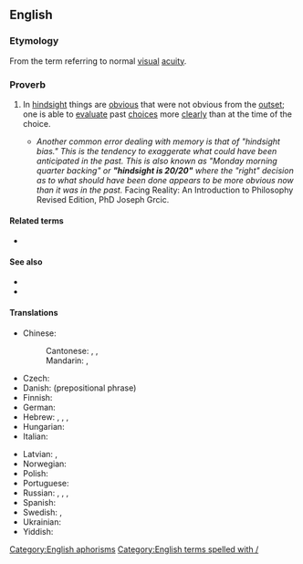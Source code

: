 ==English==

===Etymology===
From the term {{m|en|20/20}} referring to normal [[visual]] [[acuity]].

===Proverb===
{{head|en|proverb|head=[[hindsight]] [[is]] [[20/20]]}}

# {{lb|en|idiomatic}} In [[hindsight]] things are [[obvious]] that were not obvious from the [[outset]]; one is able to [[evaluate]] past [[choice]]s more [[clearly]] than at the time of the choice.
#* ''Another common error dealing with memory is that of "hindsight bias." This is the tendency to exaggerate what could have been anticipated in the past. This is also known as "Monday morning quarter backing" or '''"hindsight is 20/20"''' where the "right" decision as to what should have been done appears to be more obvious now than it was in the past.'' Facing Reality: An Introduction to Philosophy Revised Edition, PhD Joseph Grcic. 



====Related terms====
* {{l|en|twenty-twenty hindsight}}

====See also====
* {{l|en|Monday-morning quarterback}}
* {{l|en|wise after the event}}

====Translations====
{{trans-top|in hindsight things are obvious that were not obvious from the outset}}
* Chinese:
*: Cantonese: {{t|yue|馬後炮|tr=Maa5 hau6 paau3}}, {{t|yue|有早知，冇乞兒|tr=Jau5 zou2-zi1, mou5 hat1-ji4}} {{qualifier|lit: There would be no homeless people if everyone knows beforehand}}, {{t|yue|事後孔明|tr=si6 hou6 hung2-ming4}} {{qualifier|lit: Everyone can be [[Wikipedia:Kongming|Kongming]] in hindsight.}}
*: Mandarin: {{t+|cmn|吃一塹，長一智|sc=Hani}}, {{t+|cmn|吃一堑，长一智|tr=chīyīqiàn, zhǎngyīzhì|sc=Hani}} {{qualifier|lit: falling in a moat makes you all the wiser}}
* Czech: {{t+|cs|po bitvě je každý generál}}
* Danish: {{t|da|i bagklogskabens klare lys}} (prepositional phrase)
* Finnish: {{t|fi|[[jälkiviisaus]] [[on]] [[helppoa]]}}
* German: {{t|de|Hinterher ist man immer klüger.}}
* Hebrew: {{t|he|כולם חכמים בדיעבד}}, {{t|he|במבט לאחור רואים הכול שש־שש|alt=במבט לאחור רואים הכול שש-שש}}, {{t|he|במבט לאחור כולנו חכמים}}, {{t|he|חוכמה לאחר מעשה}}
* Hungarian: {{t|hu|utólag könnyű okosnak lenni}}
* Italian: {{t|it|del senno di poi son piene le fosse}}
{{trans-mid}}
* Latvian: {{t|lv|pēc kara visi gudri}} {{qualifier|after the war everyone is wise}}, {{t|lv|pēc kaujas visi gudri}} {{qualifier|after the battle everyone is wise}}
* Norwegian: {{t|no|det er lett å være etterpåklok}}
* Polish: {{t+|pl|mądry Polak po szkodzie}}
* Portuguese: {{t|pt|depois que a onça já está morta, todo caçador é valente}}
* Russian: {{t|ru|за́дним умо́м всяк кре́пок}} {{qualifier|everyone is strong by one's hindmind}}, {{t|ru|пото́м и Семён умён}} {{qualifier|afterwards, even Semyon is wise}}, {{t|ru|догада́лся, как проигра́лся}} {{qualifier|(he) guessed it after (he) lost}}, {{t|ru|гром не грянет, мужик не перекрестится|alt=(пока́) гром не гря́нет, мужи́к не перекре́стится}} {{qualifier|until it thunders the man won't cross himself}}
* Spanish: {{t|es|después de la batalla somos todos generales}} {{qualifier|after the battle we all are generals}}
* Swedish: {{t+|sv|efterklokhet}}, {{t|sv|det är lätt att vara efterklok}}
* Ukrainian: {{t|uk|по шкоді всі мудрі|tr=po škódi wsi múdri}}
* Yiddish: {{t|yi|אחר־המעשׂה איז יעדערער אַ חכם |tr=akher hamayse iz yederer a khokhem}}
{{trans-bottom}}

[[Category:English aphorisms]]
[[Category:English terms spelled with /]]